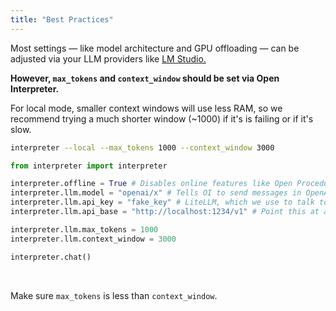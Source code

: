 ```yaml
---
title: "Best Practices"
---
```


Most settings — like model architecture and GPU offloading — can be adjusted via your LLM providers like [LM Studio.](https://lmstudio.ai/)

**However, `max_tokens` and `context_window` should be set via Open Interpreter.**

For local mode, smaller context windows will use less RAM, so we recommend trying a much shorter window (~1000) if it's is failing or if it's slow.

<CodeGroup>

```bash Terminal
interpreter --local --max_tokens 1000 --context_window 3000
```

```python Python
from interpreter import interpreter

interpreter.offline = True # Disables online features like Open Procedures
interpreter.llm.model = "openai/x" # Tells OI to send messages in OpenAI's format
interpreter.llm.api_key = "fake_key" # LiteLLM, which we use to talk to LM Studio, requires this
interpreter.llm.api_base = "http://localhost:1234/v1" # Point this at any OpenAI compatible server

interpreter.llm.max_tokens = 1000
interpreter.llm.context_window = 3000

interpreter.chat()
```

</CodeGroup>

<br />

<Info>Make sure `max_tokens` is less than `context_window`.</Info>
